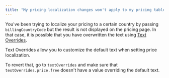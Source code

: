 ```yaml
---
title: "My pricing localization changes won't apply to my pricing table"
---
```


You've been trying to localize your pricing to a certain country by passing `billingCountryCode` but the result is not displayed on the pricing page. In that case, it is possible that you have overwritten the text using [Text Overrides](/docs/pricing-table#texts).

Text Overrides allow you to customize the default text when setting price localization.

To revert that, go to `textOverrides` and make sure that `textOverrides.price.free` doesn't have a value overriding the default text.